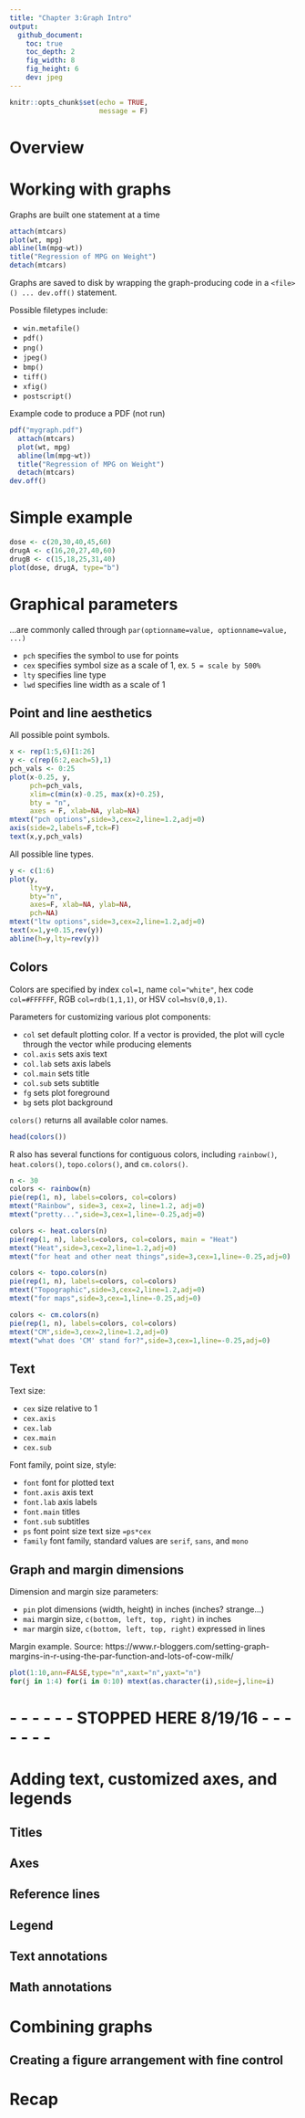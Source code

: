 ```yaml
---
title: "Chapter 3:Graph Intro"
output: 
  github_document:
    toc: true
    toc_depth: 2
    fig_width: 8
    fig_height: 6
    dev: jpeg
---
```



```r
knitr::opts_chunk$set(echo = TRUE,
                      message = F)
```

# Overview

# Working with graphs

Graphs are built one statement at a time

```r
attach(mtcars)
plot(wt, mpg)
abline(lm(mpg~wt))
title("Regression of MPG on Weight")
detach(mtcars)
```

Graphs are saved to disk by wrapping the graph-producing code in a `<file>() ... dev.off()` statement. 

Possible filetypes include:

- `win.metafile()`
- `pdf()`
- `png()`
- `jpeg()`
- `bmp()`
- `tiff()`
- `xfig()`
- `postscript()`

Example code to produce a PDF (not run)

```r
pdf("mygraph.pdf")
  attach(mtcars)
  plot(wt, mpg)
  abline(lm(mpg~wt))
  title("Regression of MPG on Weight")
  detach(mtcars)
dev.off()
```

# Simple example

```r
dose <- c(20,30,40,45,60)
drugA <- c(16,20,27,40,60)
drugB <- c(15,18,25,31,40)
plot(dose, drugA, type="b")
```

# Graphical parameters

...are commonly called through `par(optionname=value, optionname=value, ...)`

- `pch` specifies the symbol to use for points
- `cex` specifies symbol size as a scale of 1, ex. `5 = scale by 500%`
- `lty` specifies line type
- `lwd` specifies line width as a scale of 1

## Point and line aesthetics

All possible point symbols.

```r
x <- rep(1:5,6)[1:26]
y <- c(rep(6:2,each=5),1)
pch_vals <- 0:25
plot(x-0.25, y,
     pch=pch_vals,
     xlim=c(min(x)-0.25, max(x)+0.25),
     bty = "n",
     axes = F, xlab=NA, ylab=NA)
mtext("pch options",side=3,cex=2,line=1.2,adj=0)
axis(side=2,labels=F,tck=F)
text(x,y,pch_vals)
```

All possible line types.

```r
y <- c(1:6)
plot(y,
     lty=y,
     bty="n",
     axes=F, xlab=NA, ylab=NA,
     pch=NA)
mtext("ltw options",side=3,cex=2,line=1.2,adj=0)
text(x=1,y+0.15,rev(y))
abline(h=y,lty=rev(y))
```

## Colors

Colors are specified by index `col=1`, name `col="white"`, hex code `col=#FFFFFF`, RGB `col=rdb(1,1,1)`, or HSV `col=hsv(0,0,1)`. 

Parameters for customizing various plot components:

- `col` set default plotting color. If a vector is provided, the plot will cycle through the vector while producing elements
- `col.axis` sets axis text
- `col.lab` sets axis labels
- `col.main` sets title
- `col.sub` sets subtitle
- `fg` sets plot foreground
- `bg` sets plot background

`colors()` returns all available color names. 

```r
head(colors())
```

R also has several functions for contiguous colors, including `rainbow()`, `heat.colors()`, `topo.colors()`, and `cm.colors()`.

```r
n <- 30
colors <- rainbow(n)
pie(rep(1, n), labels=colors, col=colors)
mtext("Rainbow", side=3, cex=2, line=1.2, adj=0)
mtext("pretty...",side=3,cex=1,line=-0.25,adj=0)
```

```r
colors <- heat.colors(n)
pie(rep(1, n), labels=colors, col=colors, main = "Heat")
mtext("Heat",side=3,cex=2,line=1.2,adj=0)
mtext("for heat and other neat things",side=3,cex=1,line=-0.25,adj=0)
```

```r
colors <- topo.colors(n)
pie(rep(1, n), labels=colors, col=colors)
mtext("Topographic",side=3,cex=2,line=1.2,adj=0)
mtext("for maps",side=3,cex=1,line=-0.25,adj=0)
```

```r
colors <- cm.colors(n)
pie(rep(1, n), labels=colors, col=colors)
mtext("CM",side=3,cex=2,line=1.2,adj=0)
mtext("what does 'CM' stand for?",side=3,cex=1,line=-0.25,adj=0)
```

## Text

Text size:

- `cex` size relative to 1
- `cex.axis`
- `cex.lab`
- `cex.main`
- `cex.sub`

Font family, point size, style:

- `font` font for plotted text
- `font.axis` axis text
- `font.lab` axis labels
- `font.main` titles
- `font.sub` subtitles
- `ps` font point size text size `=ps*cex`
- `family` font family, standard values are `serif`, `sans`, and `mono`

## Graph and margin dimensions

Dimension and margin size parameters:

- `pin` plot dimensions (width, height) in inches (inches? strange...)
- `mai` margin size, `c(bottom, left, top, right)` in inches
- `mar` margin size, `c(bottom, left, top, right)` expressed in lines

Margin example. Source: https://www.r-bloggers.com/setting-graph-margins-in-r-using-the-par-function-and-lots-of-cow-milk/

```r
plot(1:10,ann=FALSE,type="n",xaxt="n",yaxt="n")
for(j in 1:4) for(i in 0:10) mtext(as.character(i),side=j,line=i)
```

# - - - - - - STOPPED HERE 8/19/16 - - - - - - - 

# Adding text, customized axes, and legends

## Titles

## Axes

## Reference lines

## Legend

## Text annotations

## Math annotations

# Combining graphs

## Creating a figure arrangement with fine control

# Recap

